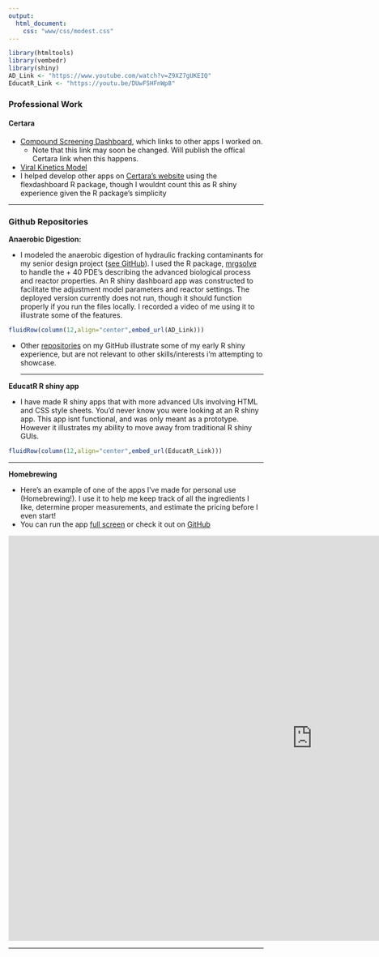 ```yaml
---
output:
  html_document:
    css: "www/css/modest.css"
---
```




```r
library(htmltools)
library(vembedr)
library(shiny)
AD_Link <- "https://www.youtube.com/watch?v=Z9XZ7gUKEIQ"
EducatR_Link <- "https://youtu.be/DUwFSHFnWp8"
```

### Professional Work

#### Certara
 - <a href="https://pharmacometrics.shinyapps.io/COVID-19-CompoundScreening_TestNewUI/" target="_blank">Compound Screening Dashboard</a>, which links to other apps I worked on.
   -  Note that this link may soon be changed. Will publish the offical Certara link when this happens.
 - <a href="https://pharmacometrics.shinyapps.io/COVID-19-VK-MODEL/" target="_blank">Viral Kinetics Model</a>
 - I helped develop other apps on <a href="https://www.covidpharmacology.com/in-silico-workbench/"  target="_blank">Certara's website</a> using the flexdashboard R package, though I wouldnt count this as R shiny experience given the R package's simplicity

<hr>

### Github Repositories

**Anaerobic Digestion:**

- I modeled the anaerobic digestion of hydraulic fracking contaminants for my senior design project (<a href="https://kylebarrett.github.io/AnaerobicDigestion/" target="_blank">see GitHub</a>). I used the R package, [mrgsolve](https://github.com/metrumresearchgroup/mrgsolve) to handle the + 40 PDE's describing the advanced biological process and reactor properties. An R shiny dashboard app was constructed to facilitate the adjustment model parameters and reactor settings. The deployed version currently does not run, though it should function properly if you run the files locally. I recorded a video of me using it to illustrate some of the features.

```r
fluidRow(column(12,align="center",embed_url(AD_Link)))
```

- Other [repositories](https://github.com/KyleBarrett?tab=repositories) on my GitHub illustrate some of my early R shiny experience, but are not relevant to other skills/interests i'm attempting to showcase.
<hr>

**EducatR R shiny app**

 - I have made R shiny apps that with more advanced UIs involving HTML and CSS style sheets. You'd never know you were looking at an R shiny app. This app isnt functional, and was only meant as a prototype. However it illustrates my ability to move away from traditional R shiny GUIs.
```r
fluidRow(column(12,align="center",embed_url(EducatR_Link)))
```
<hr>

**Homebrewing**

- Here's an example of one of the apps I've made for personal use (Homebrewing!). I use it to help me keep track of all the ingredients I like, determine proper measurements, and estimate the pricing before I even start!
- You can run the app [full screen](https://kylebarrett.shinyapps.io/Kombucha/) or check it out on [GitHub](https://kylebarrett.github.io/KombuchaBrewing/)

<iframe id="Kombucha App" src=" https://kylebarrett.shinyapps.io/Kombucha/"
style="border: none; width: 1200px; height: 800px; display:inline-block; text-align:center;"
frameborder="0">
</iframe>

<hr>
